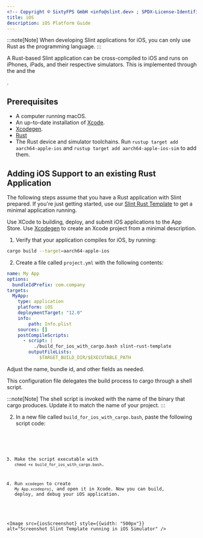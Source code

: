 ```yaml
---
<!-- Copyright © SixtyFPS GmbH <info@slint.dev> ; SPDX-License-Identifier: MIT -->
title: iOS
description: iOS Platform Guide
---
```



:::note[Note]
When developing Slint applications for iOS, you can only use Rust as the programming language.
:::

A Rust-based Slint application can be cross-compiled to iOS and runs on iPhones, iPads, and their
respective simulators. This is implemented through the <Link type="WinitBackend" label="Winit backend" /> and the
<Link type="skia_renderer" label="Skia Renderer" />.

## Prerequisites

 * A computer running macOS.
 * An up-to-date installation of [Xcode](https://developer.apple.com/xcode/).
 * [Xcodegen](https://github.com/yonaskolb/XcodeGen?tab=readme-ov-file#installing).
 * [Rust](https://rustup.rs)
 * The Rust device and simulator toolchains. Run `rustup target add aarch64-apple-ios` and `rustup target add aarch64-apple-ios-sim`
   to add them.

## Adding iOS Support to an existing Rust Application

The following steps assume that you have a Rust application with Slint prepared. If you're just getting started, use our [Slint Rust Template](https://github.com/slint-ui/slint-rust-template)
to get a minimal application running.

Use XCode to building, deploy, and submit iOS applications to the App Store.
Use [Xcodegen](https://github.com/yonaskolb/XcodeGen) to create an Xcode project from a minimal description.

1. Verify that your application compiles for iOS, by running:

```bash
cargo build --target=aarch64-apple-ios
```

2. Create a file called `project.yml` with the following contents:

```yml
name: My App
options:
  bundleIdPrefix: com.company
targets:
  MyApp:
    type: application
    platform: iOS
    deploymentTarget: "12.0"
    info:
        path: Info.plist
    sources: []
    postCompileScripts:
      - script: |
          ./build_for_ios_with_cargo.bash slint-rust-template
        outputFileLists:
            $TARGET_BUILD_DIR/$EXECUTABLE_PATH
```

Adjust the name, bundle id, and other fields as needed.

This configuration file delegates the build process to cargo through a shell script.

:::note[Note]
The shell script is invoked with the name of the binary that cargo produces. Update it to match the name of your project.
:::

2. In a new file called `build_for_ios_with_cargo.bash`, paste the following script code:


<Code code={scriptContent} lang="bash" />

3. Make the script executable with `chmod +x build_for_ios_with_cargo.bash`.

4. Run `xcodegen` to create `My App.xcodeproj`, and open it in Xcode. Now you can build, deploy, and debug your iOS application.


<Image src={iosScreenshot} style={{width: "500px"}} alt="Screenshot Slint Template running in iOS Simulator"  />
